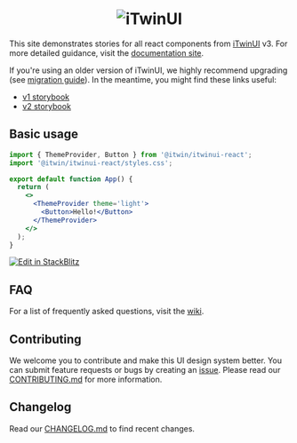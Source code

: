 <center>
  <h1>
    <picture>
      <source
        media='(prefers-color-scheme: dark)'
        srcSet='https://itwin.github.io/iTwinUI/logo-dark.svg'
      />
      <img src='https://itwin.github.io/iTwinUI/logo.svg' alt='iTwinUI' />
    </picture>
  </h1>
</center>

This site demonstrates stories for all react components from [iTwinUI](https://github.com/iTwin/iTwinUI) v3. For more detailed guidance, visit the [documentation site](https://itwinui.bentley.com).

If you're using an older version of iTwinUI, we highly recommend upgrading (see [migration guide](https://github.com/iTwin/iTwinUI/wiki/iTwinUI-react-v3-migration-guide)). In the meantime, you might find these links useful:

- [v1 storybook](https://itwin.github.io/iTwinUI-react)
- [v2 storybook](https://itwin.github.io/iTwinUI/legacy/v2/react)

## Basic usage

```jsx
import { ThemeProvider, Button } from '@itwin/itwinui-react';
import '@itwin/itwinui-react/styles.css';

export default function App() {
  return (
    <>
      <ThemeProvider theme='light'>
        <Button>Hello!</Button>
      </ThemeProvider>
    </>
  );
}
```

[![Edit in StackBlitz](https://developer.stackblitz.com/img/open_in_stackblitz.svg)](https://stackblitz.com/github/iTwin/iTwinUI/tree/main/minimal-sandbox?file=src/App.tsx)

## FAQ

For a list of frequently asked questions, visit the [wiki](https://github.com/iTwin/iTwinUI/wiki/FAQ).

## Contributing

We welcome you to contribute and make this UI design system better. You can submit feature requests or bugs by creating an [issue](https://github.com/iTwin/iTwinUI/issues).
Please read our [CONTRIBUTING.md](https://github.com/iTwin/iTwinUI/blob/main/CONTRIBUTING.md) for more information.

## Changelog

Read our [CHANGELOG.md](https://github.com/iTwin/iTwinUI/blob/main/packages/itwinui-react/CHANGELOG.md) to find recent changes.
